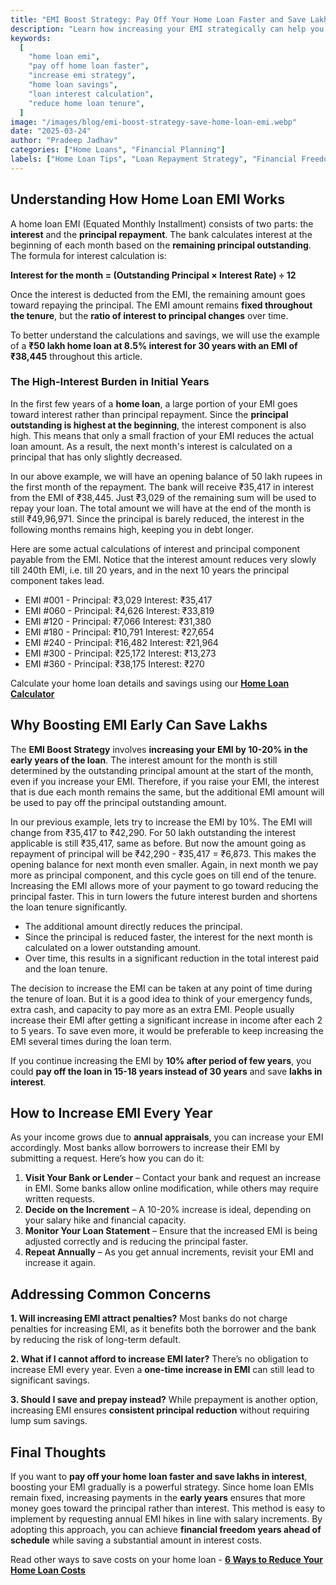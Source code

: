 ---
title: "EMI Boost Strategy: Pay Off Your Home Loan Faster and Save Lakhs"
description: "Learn how increasing your EMI strategically can help you pay off your home loan faster and save a significant amount in interest. Understand how EMI works and why boosting your EMI early can make a big impact."
keywords:
  [
    "home loan emi",
    "pay off home loan faster",
    "increase emi strategy",
    "home loan savings",
    "loan interest calculation",
    "reduce home loan tenure",
  ]
image: "/images/blog/emi-boost-strategy-save-home-loan-emi.webp"
date: "2025-03-24"
author: "Pradeep Jadhav"
categories: ["Home Loans", "Financial Planning"]
labels: ["Home Loan Tips", "Loan Repayment Strategy", "Financial Freedom"]
---

## Understanding How Home Loan EMI Works

A home loan EMI (Equated Monthly Installment) consists of two parts: the **interest** and the **principal repayment**. The bank calculates interest at the beginning of each month based on the **remaining principal outstanding**. The formula for interest calculation is:

**Interest for the month = (Outstanding Principal × Interest Rate) ÷ 12**

Once the interest is deducted from the EMI, the remaining amount goes toward repaying the principal. The EMI amount remains **fixed throughout the tenure**, but the **ratio of interest to principal changes** over time.

To better understand the calculations and savings, we will use the example of a **₹50 lakh home loan at 8.5% interest for 30 years with an EMI of ₹38,445** throughout this article.

### The High-Interest Burden in Initial Years

In the first few years of a **home loan**, a large portion of your EMI goes toward interest rather than principal repayment. Since the **principal outstanding is highest at the beginning**, the interest component is also high. This means that only a small fraction of your EMI reduces the actual loan amount. As a result, the next month's interest is calculated on a principal that has only slightly decreased.

In our above example, we will have an opening balance of 50 lakh rupees in the first month of the repayment. The bank will receive ₹35,417 in interest from the EMI of ₹38,445. Just ₹3,029 of the remaining sum will be used to repay your loan. The total amount we will have at the end of the month is still ₹49,96,971. Since the principal is barely reduced, the interest in the following months remains high, keeping you in debt longer.

Here are some actual calculations of interest and principal component payable from the EMI. Notice that the interest amount reduces very slowly till 240th EMI, i.e. till 20 years, and in the next 10 years the principal component takes lead.

- EMI #001 - Principal: ₹3,029 Interest: ₹35,417
- EMI #060 - Principal: ₹4,626 Interest: ₹33,819
- EMI #120 - Principal: ₹7,066 Interest: ₹31,380
- EMI #180 - Principal: ₹10,791 Interest: ₹27,654
- EMI #240 - Principal: ₹16,482 Interest: ₹21,964
- EMI #300 - Principal: ₹25,172 Interest: ₹13,273
- EMI #360 - Principal: ₹38,175 Interest: ₹270

Calculate your home loan details and savings using our **[Home Loan Calculator](https://www.investmentcalculators.in/loan-emi-calculator)**

## Why Boosting EMI Early Can Save Lakhs

The **EMI Boost Strategy** involves **increasing your EMI by 10-20% in the early years of the loan**. The interest amount for the month is still determined by the outstanding principal amount at the start of the month, even if you increase your EMI. Therefore, if you raise your EMI, the interest that is due each month remains the same, but the additional EMI amount will be used to pay off the principal outstanding amount.

In our previous example, lets try to increase the EMI by 10%. The EMI will change from ₹35,417 to ₹42,290. For 50 lakh outstanding the interest applicable is still ₹35,417, same as before. But now the amount going as repayment of principal will be ₹42,290 - ₹35,417 = ₹6,873. This makes the opening balance for next month even smaller. Again, in next month we pay more as principal component, and this cycle goes on till end of the tenure.
Increasing the EMI allows more of your payment to go toward reducing the principal faster. This in turn lowers the future interest burden and shortens the loan tenure significantly.

- The additional amount directly reduces the principal.
- Since the principal is reduced faster, the interest for the next month is calculated on a lower outstanding amount.
- Over time, this results in a significant reduction in the total interest paid and the loan tenure.

The decision to increase the EMI can be taken at any point of time during the tenure of loan. But it is a good idea to think of your emergency funds, extra cash, and capacity to pay more as an extra EMI. People usually increase their EMI after getting a significant increase in income after each 2 to 5 years. To save even more, it would be preferable to keep increasing the EMI several times during the loan term.

If you continue increasing the EMI by **10% after period of few years**, you could **pay off the loan in 15-18 years instead of 30 years** and save **lakhs in interest**.

## How to Increase EMI Every Year

As your income grows due to **annual appraisals**, you can increase your EMI accordingly. Most banks allow borrowers to increase their EMI by submitting a request. Here’s how you can do it:

1. **Visit Your Bank or Lender** – Contact your bank and request an increase in EMI. Some banks allow online modification, while others may require written requests.
2. **Decide on the Increment** – A 10-20% increase is ideal, depending on your salary hike and financial capacity.
3. **Monitor Your Loan Statement** – Ensure that the increased EMI is being adjusted correctly and is reducing the principal faster.
4. **Repeat Annually** – As you get annual increments, revisit your EMI and increase it again.

## Addressing Common Concerns

**1. Will increasing EMI attract penalties?**
Most banks do not charge penalties for increasing EMI, as it benefits both the borrower and the bank by reducing the risk of long-term default.

**2. What if I cannot afford to increase EMI later?**
There’s no obligation to increase EMI every year. Even a **one-time increase in EMI** can still lead to significant savings.

**3. Should I save and prepay instead?**
While prepayment is another option, increasing EMI ensures **consistent principal reduction** without requiring lump sum savings.

## Final Thoughts

If you want to **pay off your home loan faster and save lakhs in interest**, boosting your EMI gradually is a powerful strategy. Since home loan EMIs remain fixed, increasing payments in the **early years** ensures that more money goes toward the principal rather than interest. This method is easy to implement by requesting annual EMI hikes in line with salary increments. By adopting this approach, you can achieve **financial freedom years ahead of schedule** while saving a substantial amount in interest costs.

Read other ways to save costs on your home loan - **[6 Ways to Reduce Your Home Loan Costs](https://www.investmentcalculators.in/blog/ways-to-save-on-home-loan-interest)**
